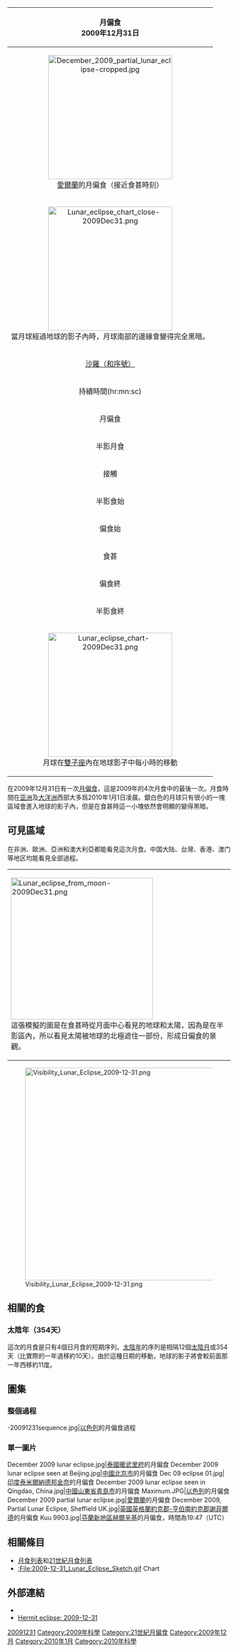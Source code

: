 {| class="wikitable" align=right width=280
! bgcolor=#e7dcc3 colspan=2|月偏食<BR>2009年12月31日
|-
| align=center colspan=2|[[Image:December_2009_partial_lunar_eclipse-cropped.jpg|280px]]<BR>[[愛爾蘭|愛爾蘭]]的月偏食（接近食甚時刻）
|-
| align=center colspan=2|[[Image:Lunar_eclipse_chart_close-2009Dec31.png|280px]]<BR>當月球經過地球的影子內時，月球南部的邊緣會變得完全黑暗。
|-
|align=center bgcolor=#c0d0e0| [[沙羅週期|沙羅（和序號）]] ||  115 （57/72）
|-
!align=center bgcolor=#c0b0e0 colspan=2| 持續時間(hr:mn:sc)
|-
|align=center bgcolor=#c0a0e0 | 月偏食 || 0:59:58
|-
|align=center bgcolor=#d0d0e0 | 半影月食|| 4:11:03
|-
!align=center bgcolor=#a0d0e0 colspan=2| 接觸
|-
|align=center bgcolor=#d0d0e0 | 半影食始 || 17:17:08 [[世界時|UTC]]
|-
|align=center bgcolor=#c0a0e0 | 偏食始 || 18:52:43 UTC
|-
|align=center bgcolor=#a0a0e0 | 食甚 || 19:22:39 UTC
|-
|align=center bgcolor=#c0a0e0 | 偏食終 || 19:52:41 UTC
|-
|align=center bgcolor=#d0d0e0 | 半影食終 || 21:28:11 UTC
|-
| align=center colspan=2| [[Image:Lunar_eclipse_chart-2009Dec31.png|280px]]<BR>月球在[[双子座|雙子座]]內在地球影子中每小時的移動
|}
在2009年12月31日有一次[[月食|月偏食]]，這是2009年的4次月食中的最後一次。月食時間在[[亚洲|亚洲]]及[[大洋洲|大洋洲]]西部大多爲2010年1月1日凌晨。銀白色的月球只有很小的一塊區域會進入地球的影子內，但是在食甚時這一小塊依然會明顯的變得黑暗。

== 可見區域 ==
在非洲、歐洲、亞洲和澳大利亞都能看見這次月食。中国大陆、台灣、香港、澳门等地区均能看見全部過程。

{| class=wikitable width=320
|[[File:Lunar_eclipse_from_moon-2009Dec31.png|320px]]<BR>這張模擬的圖是在食甚時從月面中心看見的地球和太陽，因為是在半影區內，所以看見太陽被地球的北極遮住一部份，形成日偏食的景觀。
|}

[[File:Visibility_Lunar_Eclipse_2009-12-31.png|480px]]

== 相關的食 ==
=== 太陰年（354天） ===

這次的月食是只有4個日月食的短期序列。[[陰曆|太陰年]]的序列是相隔12個[[朔望月|太陰月]]或354天（比實際的一年退移約10天）。由於這種日期的移動，地球的影子將會較前面那一年西移約11度。

{{Lunar eclipse set 2009-2013}}

== 圖集 ==
===整個過程===
<gallery mode="packed" heights="100" align=left>
-20091231sequence.jpg|[[以色列|以色列]]{{link-en|德加尼亞阿勒夫|Degania Alef}}的月偏食過程
</gallery>

===單一圖片===
<gallery>
December 2009 lunar eclipse.jpg|[[泰國|泰國]][[暖武里府|暖武里府]]的月偏食
December 2009 lunar eclipse seen at Beijing.jpg|[[中國|中國]][[北京市|北京市]]的月偏食
Dec 09 eclipse 01.jpg|[[印度|印度]][[泰米爾納德邦|泰米爾納德邦]][[金奈|金奈]]的月偏食
December 2009 lunar eclipse seen in Qingdao, China.jpg|[[中國|中國]][[山東省|山東省]][[青島市|青島市]]的月偏食
Maximum.JPG|[[以色列|以色列]]{{link-en|德加尼亞阿勒夫|Degania Alef}}的月偏食
December 2009 partial lunar eclipse.jpg|[[愛爾蘭|愛爾蘭]]的月偏食
December 2009, Partial Lunar Eclipse, Sheffield UK.jpg|[[英國|英國]][[英格蘭|英格蘭]][[約克郡-亨伯|約克郡-亨伯]][[南約克郡|南約克郡]][[謝菲爾德|謝菲爾德]]的月偏食
Kuu 9903.jpg|[[芬蘭|芬蘭]][[新地區|新地區]][[赫爾辛基|赫爾辛基]]的月偏食，時間為19:47（UTC）
</gallery>

== 相關條目 ==
{{commonscat|Lunar eclipse of 2009 December 31}}
*[[月食列表|月食列表]]和[[21世紀月食列表|21世紀月食列表]]
* [[:File:2009-12-31_Lunar_Eclipse_Sketch.gif|:File:2009-12-31_Lunar_Eclipse_Sketch.gif]] Chart

== 外部連結 ==
* {{LEplot2001 link|2009|Dec|31|P}}
* [http://www.hermit.org/eclipse/2009-12-31/ Hermit eclipse: 2009-12-31]{{Wayback|url=http://www.hermit.org/eclipse/2009-12-31/ |date=20140227043758 }}

{{月食}}

[[Category:2000年代月食|20091231]]
[[Category:2009年科學|Category:2009年科學]]
[[Category:21世紀月偏食|Category:21世紀月偏食]]
[[Category:2009年12月|Category:2009年12月]]
[[Category:2010年1月|Category:2010年1月]]
[[Category:2010年科學|Category:2010年科學]]